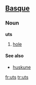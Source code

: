 ==[[Basque]]==

===Noun===
'''uts'''

# [[hole]]

====See also====
*[[huskune]]

[[fr:uts]]
[[tr:uts]]